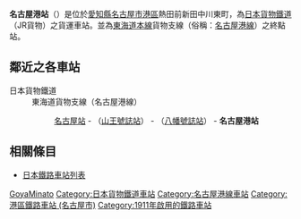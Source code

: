 {{NoteTA|1 = zh:名古屋港車站; zh-cn:名古屋港站; zh-tw:名古屋港車站; zh-hk:名古屋港站; }}
{{日本車站資訊
|公司色 = #2d86bd
|站名 = 名古屋港車站
|圖片 = Nagoya Minato Station (Japan Freight Railway Company) 01.JPG
|pxl = 
|圖片説明 =  
|日文原名 = 名古屋港
|平假名 = なごやみなと
|羅馬拼音 = Nagoya Minato
|電報略號 = 
|所屬公司 = [[日本貨物鐵道|日本貨物鐵道]]（JR貨物）
|停站路線數 = 
|所在地 = [[名古屋市|名古屋市]][[港區_(名古屋市)|港區]]熱田前新田中川東町
|車站構造 = [[地上車站|地上車站]]
|月台配置 = 2面2線
|啟用年月日 = 1911年（明治44年）5月1日
|廢站年月日 = 
|所屬路線 = [[東海道本線|東海道本線]]貨物支線<br />（俗稱：[[名古屋港線|名古屋港線]]）
|車站編號 = 
|前一站   = [[八幡號誌站|八幡（號）]]
|前一站距離 = 5.0
|後一站距離 = 
|後一站 = -
|距離 = 6.2
|起點站 = [[山王號誌站|山王號誌站]]
|轉乘      =
|備註      =
|全寬備註 =
}}

'''名古屋港站'''（{{jpn|j=名古屋港駅|hg=なごやみなとえき|rm=Nagoya-minato eki|f=y}}）是位於[[愛知縣|愛知縣]][[名古屋市|名古屋市]][[港區_(名古屋市)|港區]]熱田前新田中川東町，為[[日本貨物鐵道|日本貨物鐵道]]（JR貨物）之貨運車站。並為[[東海道本線|東海道本線]]貨物支線（俗稱：[[名古屋港線|名古屋港線]]）之終點站。


== 鄰近之各車站 ==
; 日本貨物鐵道
: 東海道貨物支線（名古屋港線）
:: [[名古屋站|名古屋站]] - （[[山王號誌站|山王號誌站]]） - （[[八幡號誌站|八幡號誌站]]） - '''名古屋港站'''


== 相關條目 ==
* [[日本鐵路車站列表|日本鐵路車站列表]]

{{東海道本線貨物線 (名古屋港線)}}
{{DEFAULTSORT:Nagoya-Minato}}
[[Category:日本鐵路車站_Na|GoyaMinato]]
[[Category:日本貨物鐵道車站|Category:日本貨物鐵道車站]]
[[Category:名古屋港線車站|Category:名古屋港線車站]]
[[Category:港區鐵路車站_(名古屋市)|Category:港區鐵路車站 (名古屋市)]]
[[Category:1911年啟用的鐵路車站|Category:1911年啟用的鐵路車站]]